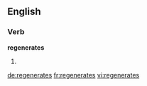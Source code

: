 ==English==
===Verb===
'''regenerates'''
# {{third-person singular of|[[regenerate]]}}

[[de:regenerates]]
[[fr:regenerates]]
[[vi:regenerates]]